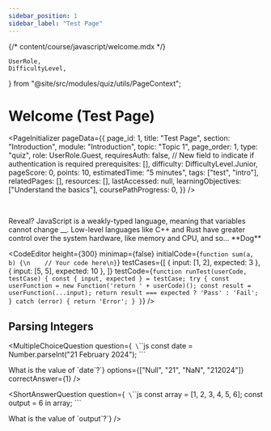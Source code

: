 ```yaml
---
sidebar_position: 1
sidebar_label: "Test Page"
---
```

{/* content/course/javascript/welcome.mdx */}

    UserRole,
    DifficultyLevel,
} from "@site/src/modules/quiz/utils/PageContext";

# Welcome (Test Page)

<PageInitializer
    pageData={{
        page_id: 1,
        title: "Test Page",
        section: "Introduction",
        module: "Introduction",
        topic: "Topic 1",
        page_order: 1,
        type: "quiz",
        role: UserRole.Guest,
        requiresAuth: false, // New field to indicate if authentication is required
        prerequisites: [],
        difficulty: DifficultyLevel.Junior,
        pageScore: 0,
        points: 10,
        estimatedTime: "5 minutes",
        tags: ["test", "intro"],
        relatedPages: [],
        resources: [],
        lastAccessed: null,
        learningObjectives: ["Understand the basics"],
        coursePathProgress: 0,
    }}
/>

<TrueFalseQuestion
    questionId="1"
    page_order={1}
    question="JavaScript is a strongly-typed language."
    correctAnswer={false}
    pointValue={10}
/>
<br />

<Accordion1 title="Explanation">
    Reveal? JavaScript is a weakly-typed language, meaning that variables cannot
    change __. Low-level languages like C++ and Rust have greater control over
    the system hardware, like memory and CPU, and so... **Dog**
</Accordion1>

<br />

<CodeEditor
    height={300}
    minimap={false}
    initialCode={`function sum(a, b) {\n    // Your code here\n}`}
    testCases={[
        { input: [1, 2], expected: 3 },
        { input: [5, 5], expected: 10 },
    ]}
    testCode={`function runTest(userCode, testCase) {
        const { input, expected } = testCase;
        try {
            const userFunction = new Function('return ' + userCode)();
            const result = userFunction(...input);
            return result === expected ? 'Pass' : 'Fail';
        } catch (error) {
            return 'Error';
        }
    }`}
/>

## Parsing Integers

<MultipleChoiceQuestion
  question={`
\`\`\`js
const date = Number.parseInt("21 February 2024");
\`\`\`

What is the value of \`date\`?`}
options={["Null", "21", "NaN", "212024"]}
correctAnswer={1}
/>

<ShortAnswerQuestion
  question={`
\`\`\`js
const array = [1, 2, 3, 4, 5, 6];
const output = 6 in array;
\`\`\`

What is the value of \`output\`?`}
/>

<TestComponent />
<br />
